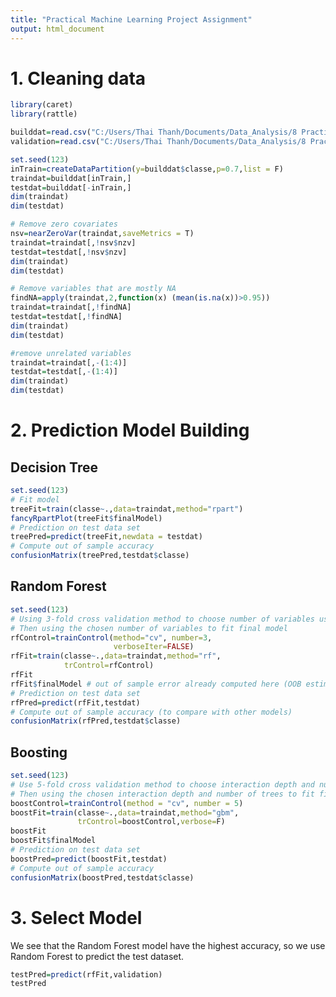 ```yaml
---
title: "Practical Machine Learning Project Assignment"
output: html_document
---
```

# 1. Cleaning data

```r
library(caret)
library(rattle)
```


```r
builddat=read.csv("C:/Users/Thai Thanh/Documents/Data_Analysis/8 Practical Machine Learning/data/pml-training.csv",header = T,row.names = 1)
validation=read.csv("C:/Users/Thai Thanh/Documents/Data_Analysis/8 Practical Machine Learning/data/pml-testing.csv",header = T,row.names = 1)
```

```r
set.seed(123)
inTrain=createDataPartition(y=builddat$classe,p=0.7,list = F)
traindat=builddat[inTrain,]
testdat=builddat[-inTrain,]
dim(traindat)
dim(testdat)
```


```r
# Remove zero covariates
nsv=nearZeroVar(traindat,saveMetrics = T)
traindat=traindat[,!nsv$nzv]
testdat=testdat[,!nsv$nzv]
dim(traindat)
dim(testdat)
```

```r
# Remove variables that are mostly NA
findNA=apply(traindat,2,function(x) (mean(is.na(x))>0.95))
traindat=traindat[,!findNA]
testdat=testdat[,!findNA]
dim(traindat)
dim(testdat)
```

```r
#remove unrelated variables
traindat=traindat[,-(1:4)]
testdat=testdat[,-(1:4)]
dim(traindat)
dim(testdat)
```

# 2. Prediction Model Building

## Decision Tree

```r
set.seed(123)
# Fit model
treeFit=train(classe~.,data=traindat,method="rpart")
fancyRpartPlot(treeFit$finalModel)
# Prediction on test data set
treePred=predict(treeFit,newdata = testdat)
# Compute out of sample accuracy
confusionMatrix(treePred,testdat$classe)
```

## Random Forest

```r
set.seed(123)
# Using 3-fold cross validation method to choose number of variables used at each split
# Then using the chosen number of variables to fit final model
rfControl=trainControl(method="cv", number=3,
                       verboseIter=FALSE)
rfFit=train(classe~.,data=traindat,method="rf",
            trControl=rfControl)
rfFit
rfFit$finalModel # out of sample error already computed here (OOB estimate of  error rate)
# Prediction on test data set
rfPred=predict(rfFit,testdat)
# Compute out of sample accuracy (to compare with other models)
confusionMatrix(rfPred,testdat$classe)
```

## Boosting

```r
set.seed(123)
# Use 5-fold cross validation method to choose interaction depth and number of trees 
# Then using the chosen interaction depth and number of trees to fit final model
boostControl=trainControl(method = "cv", number = 5)
boostFit=train(classe~.,data=traindat,method="gbm",
               trControl=boostControl,verbose=F)
boostFit
boostFit$finalModel
# Prediction on test data set
boostPred=predict(boostFit,testdat)
# Compute out of sample accuracy
confusionMatrix(boostPred,testdat$classe)
```

# 3. Select Model

We see that the Random Forest model have the highest accuracy, so we use Random Forest to predict the test dataset.

```r
testPred=predict(rfFit,validation)
testPred
```




